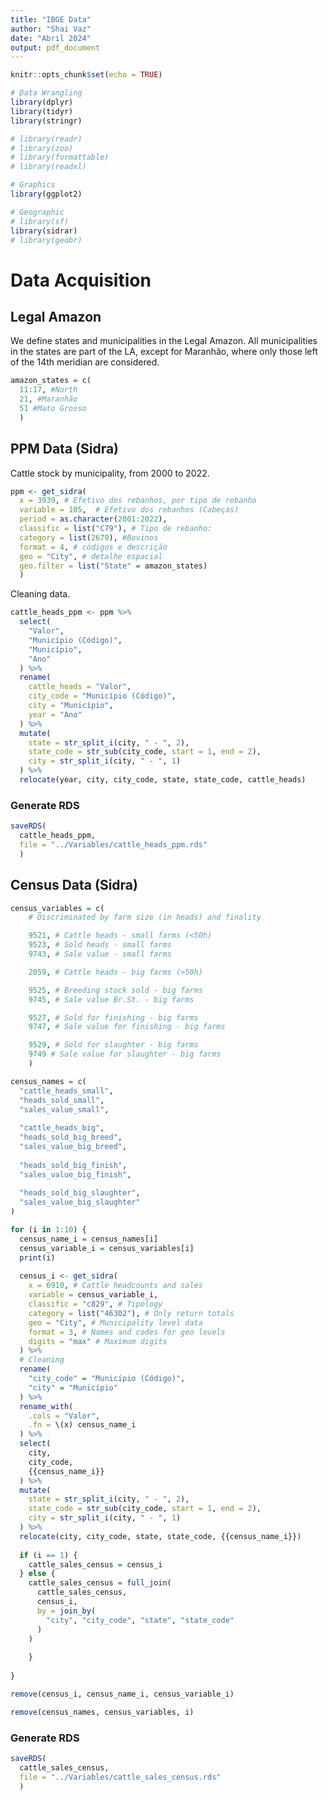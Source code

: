 ```yaml
---
title: "IBGE Data"
author: "Shai Vaz"
date: "Abril 2024"
output: pdf_document
---
```


```r
knitr::opts_chunk$set(echo = TRUE)
```

```r
# Data Wrangling
library(dplyr)
library(tidyr)
library(stringr)

# library(readr)
# library(zoo)
# library(formattable)
# library(readxl)

# Graphics
library(ggplot2)

# Geographic
# library(sf)
library(sidrar)
# library(geobr)
```

# Data Acquisition
 
## Legal Amazon

We define states and municipalities in the Legal Amazon. All municipalities in the states are part of the LA, except for Maranhão, where only those left of the 14th meridian are considered. 


```r
amazon_states = c(
  11:17, #North
  21, #Maranhão
  51 #Mato Grosso
  )
```


## PPM Data (Sidra)

Cattle stock by municipality, from 2000 to 2022.

```r
ppm <- get_sidra(
  x = 3939, # Efetivo dos rebanhos, por tipo de rebanho
  variable = 105,  # Efetivo dos rebanhos (Cabeças)
  period = as.character(2001:2022),
  classific = list("C79"), # Tipo de rebanho:
  category = list(2670), #Bovinos
  format = 4, # códigos e descrição
  geo = "City", # detalhe espacial
  geo.filter = list("State" = amazon_states)
  )
```

Cleaning data.

```r
cattle_heads_ppm <- ppm %>% 
  select(
    "Valor",
    "Município (Código)",
    "Município",
    "Ano"
  ) %>% 
  rename(
    cattle_heads = "Valor",
    city_code = "Município (Código)",
    city = "Município",
    year = "Ano"
  ) %>% 
  mutate(
    state = str_split_i(city, " - ", 2),
    state_code = str_sub(city_code, start = 1, end = 2),
    city = str_split_i(city, " - ", 1)
  ) %>% 
  relocate(year, city, city_code, state, state_code, cattle_heads)
```

### Generate RDS

```r
saveRDS(
  cattle_heads_ppm,
  file = "../Variables/cattle_heads_ppm.rds"
  )
```


## Census Data (Sidra)

```r
census_variables = c(
    # Discriminated by farm size (in heads) and finality

    9521, # Cattle heads - small farms (<50h)
    9523, # Sold heads - small farms
    9743, # Sale value - small farms

    2059, # Cattle heads - big farms (>50h)

    9525, # Breeding stock sold - big farms 
    9745, # Sale value Br.St. - big farms

    9527, # Sold for finishing - big farms 
    9747, # Sale value for finishing - big farms 

    9529, # Sold for slaughter - big farms
    9749 # Sale value for slaughter - big farms  
    )

census_names = c(
  "cattle_heads_small",
  "heads_sold_small",
  "sales_value_small",
  
  "cattle_heads_big",
  "heads_sold_big_breed",
  "sales_value_big_breed",
  
  "heads_sold_big_finish",
  "sales_value_big_finish",
  
  "heads_sold_big_slaughter",
  "sales_value_big_slaughter"
)
```

```r
for (i in 1:10) {
  census_name_i = census_names[i]
  census_variable_i = census_variables[i]
  print(i)
  
  census_i <- get_sidra(
    x = 6910, # Cattle headcounts and sales
    variable = census_variable_i,
    classific = "c829", # Tipology
    category = list("46302"), # Only return totals
    geo = "City", # Municipality level data
    format = 3, # Names and codes for geo levels  
    digits = "max" # Maximum digits
  ) %>% 
  # Cleaning
  rename(
    "city_code" = "Município (Código)",
    "city" = "Município"
  ) %>%
  rename_with(
    .cols = "Valor",
    .fn = \(x) census_name_i
  ) %>% 
  select(
    city,
    city_code,
    {{census_name_i}}
  ) %>% 
  mutate(
    state = str_split_i(city, " - ", 2),
    state_code = str_sub(city_code, start = 1, end = 2),
    city = str_split_i(city, " - ", 1)
  ) %>% 
  relocate(city, city_code, state, state_code, {{census_name_i}})
  
  if (i == 1) {
    cattle_sales_census = census_i
  } else {
    cattle_sales_census = full_join(
      cattle_sales_census,
      census_i,
      by = join_by(
        "city", "city_code", "state", "state_code"
      )
    )
      
    }
  
}

remove(census_i, census_name_i, census_variable_i)

```
```r
remove(census_names, census_variables, i)
```

### Generate RDS

```r
saveRDS(
  cattle_sales_census,
  file = "../Variables/cattle_sales_census.rds"
  )
```
